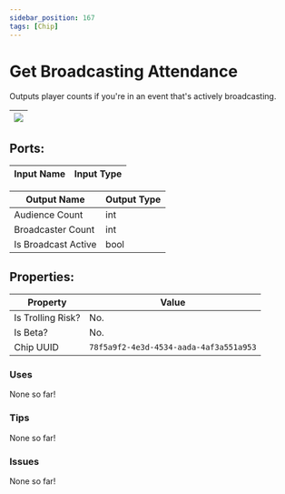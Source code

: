 ```yaml
---
sidebar_position: 167
tags: [Chip]
---
```


# Get Broadcasting Attendance


Outputs player counts if you're in an event that's actively broadcasting.

| ![](https://images-ext-2.discordapp.net/external/MPmIaQzlEPmgGWlgi-WxBBXt0Bjv_zWPkg1y1f_sy3s/https/www.recroomcircuits.com/image/circuit/absolute-value?width=206&height=108) |
|-----|

## Ports:

| Input Name | Input Type |
|-----------|-----------|

| Output Name | Output Type |
|-----------|-----------|
| Audience Count | int |
| Broadcaster Count | int |
| Is Broadcast Active | bool |

## Properties:

| Property  | Value |
|-------------------|-----------|
| Is Trolling Risk? | No. |
| Is Beta? | No. |
| Chip UUID | `78f5a9f2-4e3d-4534-aada-4af3a551a953` |

### Uses

None so far!

### Tips

None so far!

### Issues

None so far!